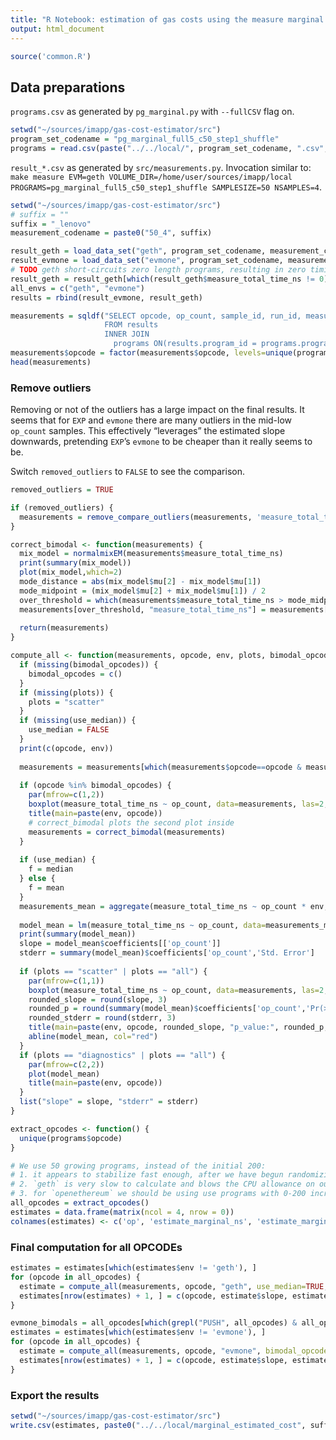 ```yaml
---
title: "R Notebook: estimation of gas costs using the measure marginal method; for Gas Cost Estimator"
output: html_document
---
```


```r
source('common.R')
```

## Data preparations

`programs.csv` as generated by `pg_marginal.py` with `--fullCSV` flag on.
```r
setwd("~/sources/imapp/gas-cost-estimator/src")
program_set_codename = "pg_marginal_full5_c50_step1_shuffle"
programs = read.csv(paste("../../local/", program_set_codename, ".csv", sep=""))
```

`result_*.csv` as generated by `src/measurements.py`. 
Invocation similar to: `make measure EVM=geth VOLUME_DIR=/home/user/sources/imapp/local PROGRAMS=pg_marginal_full5_c50_step1_shuffle SAMPLESIZE=50 NSAMPLES=4`. 

```r
setwd("~/sources/imapp/gas-cost-estimator/src")
# suffix = ""
suffix = "_lenovo"
measurement_codename = paste0("50_4", suffix)

result_geth = load_data_set("geth", program_set_codename, measurement_codename)
result_evmone = load_data_set("evmone", program_set_codename, measurement_codename)
# TODO geth short-circuits zero length programs, resulting in zero timing somehow. Drop these more elegantly, not based on measure_total_time_ns
result_geth = result_geth[which(result_geth$measure_total_time_ns != 0), ]
all_envs = c("geth", "evmone")
results = rbind(result_evmone, result_geth)
```
```r
measurements = sqldf("SELECT opcode, op_count, sample_id, run_id, measure_total_time_ns, env, results.program_id
                     FROM results
                     INNER JOIN
                       programs ON(results.program_id = programs.program_id)")
measurements$opcode = factor(measurements$opcode, levels=unique(programs$opcode))
head(measurements)
```

### Remove outliers

Removing or not of the outliers has a large impact on the final results.
It seems that for `EXP` and `evmone` there are many outliers in the mid-low `op_count` samples.
This effectively "leverages" the estimated slope downwards, pretending `EXP`'s `evmone` to be cheaper than it really seems to be.

Switch `removed_outliers` to `FALSE` to see the comparison.

```r
removed_outliers = TRUE

if (removed_outliers) {
  measurements = remove_compare_outliers(measurements, 'measure_total_time_ns', all_envs)
}
```

```r
correct_bimodal <- function(measurements) {
  mix_model = normalmixEM(measurements$measure_total_time_ns)
  print(summary(mix_model))
  plot(mix_model,which=2)
  mode_distance = abs(mix_model$mu[2] - mix_model$mu[1])
  mode_midpoint = (mix_model$mu[2] + mix_model$mu[1]) / 2
  over_threshold = which(measurements$measure_total_time_ns > mode_midpoint)
  measurements[over_threshold, "measure_total_time_ns"] = measurements[over_threshold, "measure_total_time_ns"] - mode_distance
    
  return(measurements)
}
```

```r
compute_all <- function(measurements, opcode, env, plots, bimodal_opcodes, use_median) {
  if (missing(bimodal_opcodes)) {
    bimodal_opcodes = c()
  }
  if (missing(plots)) {
    plots = "scatter"
  }
  if (missing(use_median)) {
    use_median = FALSE
  }
  print(c(opcode, env))
  
  measurements = measurements[which(measurements$opcode==opcode & measurements$env==env),]
  
  if (opcode %in% bimodal_opcodes) {
    par(mfrow=c(1,2))
    boxplot(measure_total_time_ns ~ op_count, data=measurements, las=2, outline=removed_outliers)
    title(main=paste(env, opcode))
    # correct_bimodal plots the second plot inside
    measurements = correct_bimodal(measurements)
  }
  
  if (use_median) {
    f = median
  } else {
    f = mean
  }
  measurements_mean = aggregate(measure_total_time_ns ~ op_count * env, measurements, f)
  
  model_mean = lm(measure_total_time_ns ~ op_count, data=measurements_mean)
  print(summary(model_mean))
  slope = model_mean$coefficients[['op_count']]
  stderr = summary(model_mean)$coefficients['op_count','Std. Error']
  
  if (plots == "scatter" | plots == "all") {
    par(mfrow=c(1,1))
    boxplot(measure_total_time_ns ~ op_count, data=measurements, las=2, outline=removed_outliers)
    rounded_slope = round(slope, 3)
    rounded_p = round(summary(model_mean)$coefficients['op_count','Pr(>|t|)'], 3)
    rounded_stderr = round(stderr, 3)
    title(main=paste(env, opcode, rounded_slope, "p_value:", rounded_p, "StdErr:", rounded_stderr))
    abline(model_mean, col="red")
  }
  if (plots == "diagnostics" | plots == "all") {
    par(mfrow=c(2,2))
    plot(model_mean)
    title(main=paste(env, opcode))
  }
  list("slope" = slope, "stderr" = stderr)
}
```

```r
extract_opcodes <- function() {
  unique(programs$opcode)
}

# We use 50 growing programs, instead of the initial 200:
# 1. it appears to stabilize fast enough, after we have begun randomizing the order of programs to avoid impact of periodic slowness
# 2. `geth` is very slow to calculate and blows the CPU allowance on our AWS machine, if we do 200
# 3. for `openethereum` we should be using use programs with 0-200 increasing `op_count`, otherwise the model doesn't capture the trend. Possibly, this will be resolved by dropping `openethereum`
all_opcodes = extract_opcodes()
estimates = data.frame(matrix(ncol = 4, nrow = 0))
colnames(estimates) <- c('op', 'estimate_marginal_ns', 'estimate_marginal_ns_stderr', 'env')
```

### Final computation for all OPCODEs

```r
estimates = estimates[which(estimates$env != 'geth'), ]
for (opcode in all_opcodes) {
  estimate = compute_all(measurements, opcode, "geth", use_median=TRUE, plots='all')
  estimates[nrow(estimates) + 1, ] = c(opcode, estimate$slope, estimate$stderr, 'geth')
}
```

```r
evmone_bimodals = all_opcodes[which(grepl("PUSH", all_opcodes) & all_opcodes != "PUSH1" | all_opcodes == "JUMP")]
estimates = estimates[which(estimates$env != 'evmone'), ]
for (opcode in all_opcodes) {
  estimate = compute_all(measurements, opcode, "evmone", bimodal_opcodes=evmone_bimodals, use_median=TRUE, plots='all')
  estimates[nrow(estimates) + 1, ] = c(opcode, estimate$slope, estimate$stderr, 'evmone')
}
```

### Export the results

```r
setwd("~/sources/imapp/gas-cost-estimator/src")
write.csv(estimates, paste0("../../local/marginal_estimated_cost", suffix, ".csv"), quote=FALSE, row.names=FALSE)
```

